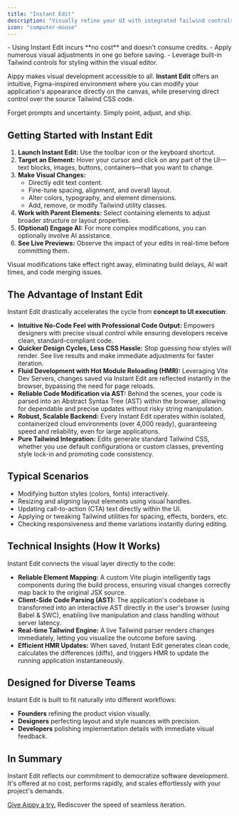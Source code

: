 ```yaml
---
title: "Instant Edit"
description: "Visually refine your UI with integrated Tailwind controls."
icon: "computer-mouse"
---
```


<Info>
  - Using Instant Edit incurs **no cost** and doesn't consume credits.
  - Apply numerous visual adjustments in one go before saving.
  - Leverage built-in Tailwind controls for styling within the visual editor.
</Info>

Aippy makes visual development accessible to all. **Instant Edit** offers an intuitive, Figma-inspired environment where you can modify your application's appearance directly on the canvas, while preserving direct control over the source Tailwind CSS code.

Forget prompts and uncertainty. Simply point, adjust, and ship.

## Getting Started with Instant Edit

1.  **Launch Instant Edit:** Use the toolbar icon or the keyboard shortcut.
2.  **Target an Element:** Hover your cursor and click on any part of the UI—text blocks, images, buttons, containers—that you want to change.
3.  **Make Visual Changes:**
    *   Directly edit text content.
    *   Fine-tune spacing, alignment, and overall layout.
    *   Alter colors, typography, and element dimensions.
    *   Add, remove, or modify Tailwind utility classes.
4.  **Work with Parent Elements:** Select containing elements to adjust broader structure or layout properties.
5.  **(Optional) Engage AI:** For more complex modifications, you can optionally involve AI assistance.
6.  **See Live Previews:** Observe the impact of your edits in real-time before committing them.

Visual modifications take effect right away, eliminating build delays, AI wait times, and code merging issues.

## The Advantage of Instant Edit

Instant Edit drastically accelerates the cycle from **concept to UI execution**:

-   **Intuitive No-Code Feel with Professional Code Output:** Empowers designers with precise visual control while ensuring developers receive clean, standard-compliant code.
-   **Quicker Design Cycles, Less CSS Hassle:** Stop guessing how styles will render. See live results and make immediate adjustments for faster iteration.
-   **Fluid Development with Hot Module Reloading (HMR):** Leveraging Vite Dev Servers, changes saved via Instant Edit are reflected instantly in the browser, bypassing the need for page reloads.
-   **Reliable Code Modification via AST:** Behind the scenes, your code is parsed into an Abstract Syntax Tree (AST) within the browser, allowing for dependable and precise updates without risky string manipulation.
-   **Robust, Scalable Backend:** Every Instant Edit operates within isolated, containerized cloud environments (over 4,000 ready), guaranteeing speed and reliability, even for large applications.
-   **Pure Tailwind Integration:** Edits generate standard Tailwind CSS, whether you use default configurations or custom classes, preventing style lock-in and promoting code consistency.

## Typical Scenarios

-   Modifying button styles (colors, fonts) interactively.
-   Resizing and aligning layout elements using visual handles.
-   Updating call-to-action (CTA) text directly within the UI.
-   Applying or tweaking Tailwind utilities for spacing, effects, borders, etc.
-   Checking responsiveness and theme variations instantly during editing.

## Technical Insights (How It Works)

Instant Edit connects the visual layer directly to the code:

-   **Reliable Element Mapping:** A custom Vite plugin intelligently tags components during the build process, ensuring visual changes correctly map back to the original JSX source.
-   **Client-Side Code Parsing (AST):** The application's codebase is transformed into an interactive AST directly in the user's browser (using Babel & SWC), enabling live manipulation and class handling without server latency.
-   **Real-time Tailwind Engine:** A live Tailwind parser renders changes immediately, letting you visualize the outcome before saving.
-   **Efficient HMR Updates:** When saved, Instant Edit generates clean code, calculates the differences (diffs), and triggers HMR to update the running application instantaneously.

## Designed for Diverse Teams

Instant Edit is built to fit naturally into different workflows:

-   **Founders** refining the product vision visually.
-   **Designers** perfecting layout and style nuances with precision.
-   **Developers** polishing implementation details with immediate visual feedback.

## In Summary

Instant Edit reflects our commitment to democratize software development. It's offered at no cost, performs rapidly, and scales effortlessly with your project's demands.

[Give Aippy a try.](https://aippy.ai) Rediscover the speed of seamless iteration.